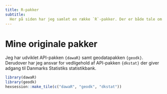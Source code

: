 ```yaml
---
title: R-pakker
subtitle:
  Her på siden har jeg samlet en række `R`-pakker. Der er både tale om pakker jeg har udviklet fra bunden, pakker jeg har overtaget vedligeholdelsen af samt pakker jeg har bidraget til på anden vis.
---
```


# Mine originale pakker

Jeg har udviklet API-pakken `{dawaR}` samt geodatapakken `{geodk}`. Derudover har jeg ansvar for vedligehold af API-pakken `{dkstat}` der giver adgang til Danmarks Statistiks statistikbank.

```r
library(dawaR)
library(geodk)
hexsession::make_tile(c("dawaR", "geodk", "dkstat"))
```

